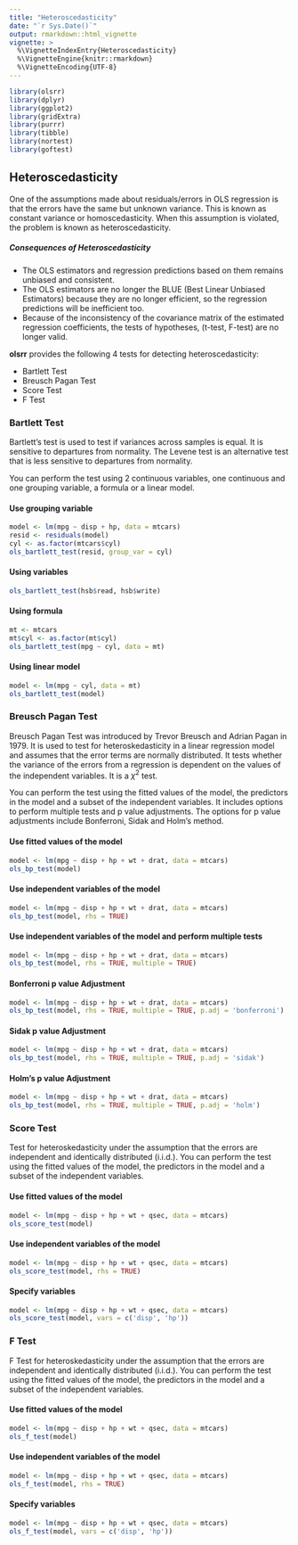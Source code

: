 ```yaml
---
title: "Heteroscedasticity"
date: "`r Sys.Date()`"
output: rmarkdown::html_vignette
vignette: >
  %\VignetteIndexEntry{Heteroscedasticity}
  %\VignetteEngine{knitr::rmarkdown}
  %\VignetteEncoding{UTF-8}
---
```


```r
library(olsrr)
library(dplyr)
library(ggplot2)
library(gridExtra)
library(purrr)
library(tibble)
library(nortest)
library(goftest)
```

## Heteroscedasticity

One of the assumptions made about residuals/errors in OLS regression is that the errors have the
same but unknown variance. This is known as constant variance or homoscedasticity. When this 
assumption is violated, the problem is known as heteroscedasticity.

##### Consequences of Heteroscedasticity

- The OLS estimators and regression predictions based on them remains unbiased and consistent.
- The OLS estimators are no longer the BLUE (Best Linear Unbiased Estimators) because they are no longer efficient, so the regression predictions will be inefficient too.
- Because of the inconsistency of the covariance matrix of the estimated regression coefficients, the tests of hypotheses, (t-test, F-test) are no longer valid.

**olsrr** provides the following 4 tests for detecting heteroscedasticity:

- Bartlett Test
- Breusch Pagan Test
- Score Test
- F Test

### Bartlett Test

Bartlett's test is used to test if variances across samples is equal. It is sensitive to 
departures from normality. The Levene test is an alternative test that is less sensitive 
to departures from normality.

You can perform the test using 2 continuous variables, one continuous and one grouping variable,
a formula or a linear model. 

#### Use grouping variable
```r
model <- lm(mpg ~ disp + hp, data = mtcars)
resid <- residuals(model)
cyl <- as.factor(mtcars$cyl)
ols_bartlett_test(resid, group_var = cyl)
```

#### Using variables
```r
ols_bartlett_test(hsb$read, hsb$write)
```

#### Using formula
```r
mt <- mtcars
mt$cyl <- as.factor(mt$cyl)
ols_bartlett_test(mpg ~ cyl, data = mt)
```

#### Using linear model
```r
model <- lm(mpg ~ cyl, data = mt)
ols_bartlett_test(model)
```

### Breusch Pagan Test

Breusch Pagan Test was introduced by Trevor Breusch and Adrian Pagan in 1979. It is used to
test for heteroskedasticity in a linear regression model and assumes that the error terms are 
normally distributed. It tests whether the variance of the errors from a regression is dependent 
on the values of the independent variables. It is a $\chi^{2}$ test.

You can perform the test using the fitted values of the model, the predictors in the model and a
subset of the independent variables. It includes options to perform multiple tests and p value adjustments. 
The options for p value adjustments include Bonferroni, Sidak and Holm's method.

#### Use fitted values of the model

```r
model <- lm(mpg ~ disp + hp + wt + drat, data = mtcars)
ols_bp_test(model)
```

#### Use independent variables of the model

```r
model <- lm(mpg ~ disp + hp + wt + drat, data = mtcars)
ols_bp_test(model, rhs = TRUE)
```

#### Use independent variables of the model and perform multiple tests

```r
model <- lm(mpg ~ disp + hp + wt + drat, data = mtcars)
ols_bp_test(model, rhs = TRUE, multiple = TRUE)
```

#### Bonferroni p value Adjustment

```r
model <- lm(mpg ~ disp + hp + wt + drat, data = mtcars)
ols_bp_test(model, rhs = TRUE, multiple = TRUE, p.adj = 'bonferroni')
```

#### Sidak p value Adjustment

```r
model <- lm(mpg ~ disp + hp + wt + drat, data = mtcars)
ols_bp_test(model, rhs = TRUE, multiple = TRUE, p.adj = 'sidak')
```

#### Holm's p value Adjustment

```r
model <- lm(mpg ~ disp + hp + wt + drat, data = mtcars)
ols_bp_test(model, rhs = TRUE, multiple = TRUE, p.adj = 'holm')
```

### Score Test

Test for heteroskedasticity under the assumption that the errors are independent and identically distributed (i.i.d.). You can perform the test using the fitted values of the model, the predictors in the model and a
subset of the independent variables.

#### Use fitted values of the model

```r
model <- lm(mpg ~ disp + hp + wt + qsec, data = mtcars)
ols_score_test(model)
```

#### Use independent variables of the model

```r
model <- lm(mpg ~ disp + hp + wt + qsec, data = mtcars)
ols_score_test(model, rhs = TRUE)
```

#### Specify variables

```r
model <- lm(mpg ~ disp + hp + wt + qsec, data = mtcars)
ols_score_test(model, vars = c('disp', 'hp'))
```

### F Test

F Test for heteroskedasticity under the assumption that the errors are independent and identically distributed (i.i.d.). You can perform the test using the fitted values of the model, the predictors in the model and a
subset of the independent variables.

#### Use fitted values of the model

```r
model <- lm(mpg ~ disp + hp + wt + qsec, data = mtcars)
ols_f_test(model)
```

#### Use independent variables of the model

```r
model <- lm(mpg ~ disp + hp + wt + qsec, data = mtcars)
ols_f_test(model, rhs = TRUE)
```

#### Specify variables

```r
model <- lm(mpg ~ disp + hp + wt + qsec, data = mtcars)
ols_f_test(model, vars = c('disp', 'hp'))
```
